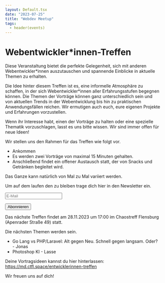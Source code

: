 ```yaml
---
layout: Default.tsx
date: "2023-07-25"
title: "Webdev Meetup"
tags:
  - header(events)
---
```


Webentwickler*innen-Treffen
===

Diese Veranstaltung bietet die perfekte Gelegenheit, sich mit anderen Webentwickler*innen auszutauschen und spannende Einblicke in aktuelle Themen zu erhalten.

Die Idee hinter diesem Treffen ist es, eine informelle Atmosphäre zu schaffen, in der sich Webentwickler*innen aller Erfahrungsstufen begegnen können. Die Themen der Vorträge können ganz unterschiedlich sein und von aktuellen Trends in der Webentwicklung bis hin zu praktischen Anwendungsfällen reichen. Wir ermutigen auch euch, eure eigenen Projekte und Erfahrungen vorzustellen.

Wenn ihr Interesse habt, einen der Vorträge zu halten oder eine spezielle Thematik vorzuschlagen, lasst es uns bitte wissen. Wir sind immer offen für neue Ideen!

Wir stellen uns den Rahmen für das Treffen wie folgt vor.
- Ankommen
- Es werden zwei Vorträge von maximal 15 Minuten gehalten.
- Anschließend findet ein offener Austausch statt, der von Snacks und Getränken begleitet wird.

Das Ganze kann natürlich von Mal zu Mal variiert werden.

Um auf dem laufen den zu bleiben trage dich hier in den Newsletter ein.

<form method="post" action="https://newsletter.chaostreff-flensburg.de/subscription/form" class="my-4">
    <div>
        <input type="hidden" name="nonce" />
        <input id="e201c" type="hidden" name="l" value="e201c7e8-22a1-40ee-be26-2e3b58218596" />
        <p><input class="border p-2" type="email" name="email" required placeholder="E-Mail" /></p>
        <p><input type="submit" value="Abonnieren" class="btn btn-outline-dark btn-shadow m-2" /></p>
    </div>
</form>

Das nächste Treffen findet am 28.11.2023 um 17:00 im Chaostreff Flensburg (Apenrader Straße 49) statt.

Die nächsten Themen werden sein.

- Go Lang vs PHP/Laravel: Alt gegen Neu. Schnell gegen langsam. Oder? - Jonas
- Photoshop KI - Lasse

Deine Vortragsideen kannst du hier hinterlassen: https://md.ctfl.space/entwicklerinnen-treffen

Wir freuen uns auf dich!
